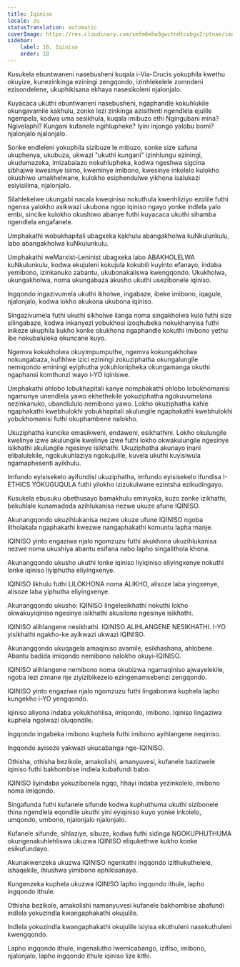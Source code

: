 ```yaml
---
title: Iqiniso
locale: zu
statusTranslation: automatic
coverImage: https://res.cloudinary.com/xmfm6mhw3gwctndtcubgx2rptnae/image/upload/v1740337243/small_cover_educacion_fundamental_a051170f1c.webp
sidebar:
    label: 18. Iqiniso
    order: 18
---
```

Kusukela ebuntwaneni nasebusheni kuqala i-Vía-Crucis yokuphila kwethu okuyize, kunezinkinga eziningi zengqondo, izinhlekelele zomndeni ezisondelene, ukuphikisana ekhaya nasesikoleni njalonjalo.

Kuyacaca ukuthi ebuntwaneni nasebusheni, ngaphandle kokuhlukile okungavamile kakhulu, zonke lezi zinkinga azisithinti ngendlela ejulile ngempela, kodwa uma sesikhula, kuqala imibuzo ethi Ngingubani mina? Ngivelaphi? Kungani kufanele ngihlupheke? Iyini injongo yalobu bomi? njalonjalo njalonjalo.

Sonke endleleni yokuphila sizibuze le mibuzo, sonke size safuna ukuphenya, ukubuza, ukwazi "ukuthi kungani" izinhlungu eziningi, ukudumazeka, imizabalazo nokuhlupheka, kodwa ngeshwa sigcina sibhajwe kwesinye isimo, kweminye imibono, kwesinye inkolelo kulokho okushiwo umakhelwane, kulokho esiphendulwe yikhona isalukazi esiyisilima, njalonjalo.

Silahlekelwe ukungabi nacala kweqiniso nokuthula kwenhliziyo ezolile futhi ngenxa yalokho asikwazi ukubona ngqo iqiniso ngayo yonke indlela yalo embi, sincike kulokho okushiwo abanye futhi kuyacaca ukuthi sihamba ngendlela engafanele.

Umphakathi wobukhapitali ubagxeka kakhulu abangakholwa kuNkulunkulu, labo abangakholwa kuNkulunkulu.

Umphakathi weMarxist-Leninist ubagxeka labo ABAKHOLELWA kuNkulunkulu, kodwa ekujuleni kokujula kokubili kuyinto efanayo, indaba yemibono, izinkanuko zabantu, ukubonakaliswa kwengqondo. Ukukholwa, ukungakholwa, noma ukungabaza akusho ukuthi usezibonele iqiniso.

Ingqondo ingazivumela ukuthi ikholwe, ingabaze, ibeke imibono, iqagule, njalonjalo, kodwa lokho akukona ukubona iqiniso.

Singazivumela futhi ukuthi sikholwe ilanga noma singakholwa kulo futhi size silingabaze, kodwa inkanyezi yobukhosi izoqhubeka nokukhanyisa futhi inikeze ukuphila kukho konke okukhona ngaphandle kokuthi imibono yethu ibe nokubaluleka okuncane kuyo.

Ngemva kokukholwa okuyimpumputhe, ngemva kokungakholwa nokungabaza, kufihlwe izici eziningi zokuziphatha okungalungile nemiqondo eminingi eyiphutha yokuhlonipheka okungamanga okuthi ngaphansi komthunzi wayo i-YO iqiniswe.

Umphakathi ohlobo lobukhapitali kanye nomphakathi ohlobo lobukhomanisi ngamunye unendlela yawo ekhethekile yokuziphatha ngokuvumelana nezinkanuko, ubandlululo nemibono yawo. Lokho okuziphatha kahle ngaphakathi kwebhulokhi yobukhapitali akulungile ngaphakathi kwebhulokhi yobukhomanisi futhi okuphambene nalokho.

Ukuziphatha kuncike emasikweni, endaweni, esikhathini. Lokho okulungile kwelinye izwe akulungile kwelinye izwe futhi lokho okwakulungile ngesinye isikhathi akulungile ngesinye isikhathi. Ukuziphatha akunayo inani elibalulekile, ngokukuhlaziya ngokujulile, kuvela ukuthi kuyisiwula ngamaphesenti ayikhulu.

Imfundo eyisisekelo ayifundisi ukuziphatha, imfundo eyisisekelo ifundisa I-ETHICS YOKUGUQULA futhi yilokho izizukulwane ezintsha ezikudingayo.

Kusukela ebusuku obethusayo bamakhulu eminyaka, kuzo zonke izikhathi, bekuhlale kunamadoda azihlukanisa nezwe ukuze afune IQINISO.

Akunangqondo ukuzihlukanisa nezwe ukuze ufune IQINISO ngoba litholakala ngaphakathi kwezwe nangaphakathi komuntu lapha manje.

IQINISO yinto engaziwa njalo ngomzuzu futhi akukhona ukuzihlukanisa nezwe noma ukushiya abantu esifana nabo lapho singalithola khona.

Akunangqondo ukusho ukuthi lonke iqiniso liyiqiniso eliyingxenye nokuthi lonke iqiniso liyiphutha eliyingxenye.

IQINISO likhulu futhi LILOKHONA noma ALIKHO, alisoze laba yingxenye, alisoze laba yiphutha eliyingxenye.

Akunangqondo ukusho: IQINISO lingelesikhathi nokuthi lokho okwakuyiqiniso ngesinye isikhathi akusilona ngesinye isikhathi.

IQINISO alihlangene nesikhathi. IQINISO ALIHLANGENE NESIKHATHI. I-YO yisikhathi ngakho-ke ayikwazi ukwazi IQINISO.

Akunangqondo ukuqagela amaqiniso avamile, esikhashana, ahlobene. Abantu badida imiqondo nemibono nalokho okuyi-IQINISO.

IQINISO alihlangene nemibono noma okubizwa ngamaqiniso ajwayelekile, ngoba lezi zimane nje ziyizibikezelo ezingenamsebenzi zengqondo.

IQINISO yinto engaziwa njalo ngomzuzu futhi lingabonwa kuphela lapho kungekho i-YO yengqondo.

Iqiniso aliyona indaba yokukhohlisa, imiqondo, imibono. Iqiniso lingaziwa kuphela ngolwazi oluqondile.

Ingqondo ingabeka imibono kuphela futhi imibono ayihlangene neqiniso.

Ingqondo ayisoze yakwazi ukucabanga nge-IQINISO.

Othisha, othisha bezikole, amakolishi, amanyuvesi, kufanele bazizwele iqiniso futhi bakhombise indlela kubafundi babo.

IQINISO liyindaba yokuzibonela ngqo, hhayi indaba yezinkolelo, imibono noma imiqondo.

Singafunda futhi kufanele sifunde kodwa kuphuthuma ukuthi sizibonele thina ngendlela eqondile ukuthi yini eyiqiniso kuyo yonke inkolelo, umqondo, umbono, njalonjalo njalonjalo.

Kufanele sifunde, sihlaziye, sibuze, kodwa futhi sidinga NGOKUPHUTHUMA okungenakuhlehliswa ukuzwa IQINISO eliqukethwe kukho konke esikufundayo.

Akunakwenzeka ukuzwa IQINISO ngenkathi ingqondo izithukuthelele, ishaqekile, ihlushwa yimibono ephikisanayo.

Kungenzeka kuphela ukuzwa IQINISO lapho ingqondo ithule, lapho ingqondo ithule.

Othisha bezikole, amakolishi namanyuvesi kufanele bakhombise abafundi indlela yokuzindla kwangaphakathi okujulile.

Indlela yokuzindla kwangaphakathi okujulile isiyisa ekuthuleni nasekuthuleni kwengqondo.

Lapho ingqondo ithule, ingenalutho lwemicabango, izifiso, imibono, njalonjalo, lapho ingqondo ithule iqiniso lize kithi.

